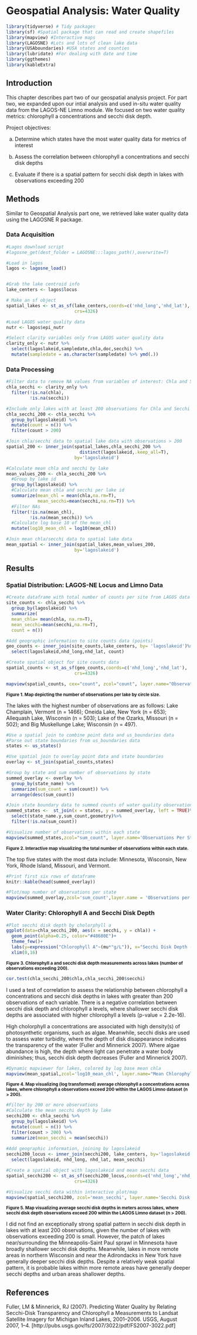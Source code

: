# Geospatial Analysis: Water Quality 


```r
library(tidyverse) # Tidy packages
library(sf) #Spatial package that can read and create shapefiles 
library(mapview) #Interactive maps
library(LAGOSNE) #Lots and lots of clean lake data
library(USAboundaries) #USA states and counties
library(lubridate) #For dealing with date and time
library(ggthemes)
library(kableExtra)
```


## Introduction


This chapter describes part two of our geospatial analysis project. For part two, we expanded upon our intial analysis and used in-situ water quality data from the LAGOS-NE Limno module. We focused on two water quality metrics: chlorophyll a concentrations and secchi disk depth. 

Project objectives: 

a) Determine which states have the most water quality data for metrics of interest

b) Assess the correlation between chlorophyll a concentrations and secchi disk depths

c) Evaluate if there is a spatial pattern for secchi disk depth in lakes with observations exceeding 200



## Methods 


Similar to Geospatial Analysis part one, we retrieved lake water quality data using the LAGOSNE R package. 


### Data Acquisition {-}


```r
#Lagos download script
#lagosne_get(dest_folder = LAGOSNE:::lagos_path(),overwrite=T)

#Load in lagos
lagos <- lagosne_load()


#Grab the lake centroid info
lake_centers <- lagos$locus

# Make an sf object 
spatial_lakes <- st_as_sf(lake_centers,coords=c('nhd_long','nhd_lat'),
                          crs=4326)
```


```r
#Load LAGOS water quality data
nutr <- lagos$epi_nutr
```


```r
#Select clarity variables only from LAGOS water quality data 
clarity_only <- nutr %>%
  select(lagoslakeid,sampledate,chla,doc,secchi) %>%
  mutate(sampledate = as.character(sampledate) %>% ymd(.))
```


### Data Processing {-}


```r
#Filter data to remove NA values from variables of interest: Chla and Secchi Disk Depth
chla_secchi <- clarity_only %>%
  filter(!is.na(chla),
         !is.na(secchi))

#Include only lakes with at least 200 observations for Chla and Secchi Disk Depth
chla_secchi_200 <- chla_secchi %>%
  group_by(lagoslakeid) %>%
  mutate(count = n()) %>%
  filter(count > 200)
```


```r
#Join chla/secchi data to spatial lake data with observations > 200
spatial_200 <- inner_join(spatial_lakes,chla_secchi_200 %>%
                            distinct(lagoslakeid,.keep_all=T),
                          by='lagoslakeid')
```


```r
#Calculate mean chla and secchi by lake
mean_values_200 <- chla_secchi_200 %>%
  #Group by lake id
  group_by(lagoslakeid) %>%
  #Calculate mean chla and secchi per lake id
  summarize(mean_chl = mean(chla,na.rm=T),
            mean_secchi=mean(secchi,na.rm=T)) %>%
  #Filter NAs
  filter(!is.na(mean_chl),
         !is.na(mean_secchi)) %>%
  #Calculate log base 10 of the mean_chl
  mutate(log10_mean_chl = log10(mean_chl))

#Join mean chla/secchi data to spatial lake data 
mean_spatial <- inner_join(spatial_lakes,mean_values_200,
                          by='lagoslakeid')
```


## Results


### Spatial Distribution: LAGOS-NE Locus and Limno Data {-}


```r
#Create dataframe with total number of counts per site from LAGOS data
site_counts <- chla_secchi %>%
  group_by(lagoslakeid) %>%
  summarize(
  mean_chla= mean(chla, na.rm=T), 
  mean_secchi=mean(secchi,na.rm=T),
  count = n())

#Add geographic information to site counts data (points)
geo_counts <- inner_join(site_counts,lake_centers, by= 'lagoslakeid')%>% 
  select(lagoslakeid,nhd_long,nhd_lat, count)

#Create spatial object for site counts data
spatial_counts <- st_as_sf(geo_counts,coords=c('nhd_long','nhd_lat'),
                          crs=4326)
```


```r
mapview(spatial_counts, cex="count", zcol="count", layer.name="Observations Per Lake", legend.opacity=0.05)
```


<small> **Figure 1. Map depicting the number of observations per lake by circle size.** </small> 

The lakes with the highest number of observations are as follows: Lake Champlain, Vermont (n = 1466); Oneida Lake, New York (n = 653); Allequash Lake, Wisconsin (n = 503); Lake of the Ozarks, Missouri (n = 502); and Big Muskellunge Lake; Wisconsin (n = 497). 


```r
#Use a spatial join to combine point data and us_boundaries data
#Parse out state boundaries from us_boundaries data   
states <- us_states()

#Use spatial join to overlay point data and state boundaries 
overlay <- st_join(spatial_counts,states)
```


```r
#Group by state and sum number of observations by state
summed_overlay <- overlay %>%
  group_by(state_name) %>%
  summarize(sum_count = sum(count)) %>%
  arrange(desc(sum_count))

```


```r
#Join state boundary data to summed counts of water quality observations
summed_states <-  st_join(x = states, y = summed_overlay, left = TRUE)%>% 
  select(state_name.y,sum_count,geometry)%>% 
  filter(!is.na(sum_count))
```


```r
#Visualize number of observations within each state
mapview(summed_states,zcol="sum_count", layer.name='Observations Per State',alpha=0.2, legend.opacity=0.05)
```


<small> **Figure 2. Interactive map visualizing the total number of observations within each state.** </small>


The top five states with the most data include: Minnesota, Wisconsin, New York, Rhode Island, Missouri, and Vermont.


```r
#Print first six rows of dataframe
knitr::kable(head(summed_overlay))
```


```r
#Plot/map number of observations per state
mapview(summed_overlay,zcol='sum_count',layer.name = 'Observations per state', alpha.regions=0.3, alpha=0.2)+mapview(states, col.regions="#8A9A5B",alpha.regions = 0.4, alpha=1, layer.name="States")
```


### Water Clarity: Chlorophyll A and Secchi Disk Depth {-} 


```r
#Plot secchi disk depth by cholorphyll a 
ggplot(data=chla_secchi_200, aes(x = secchi, y = chla)) +
  geom_point(alpha=0.25, color="#48680E")+ 
  theme_few()+
  labs(y=expression("Chlorophyll A"~(mu*"g/L")), x="Secchi Disk Depth (m)")+ 
  xlim(0,16)
```


<small> **Figure 3. Chlorophyll a and secchi disk depth measurements across lakes (number of observations exceeding 200).** </small> 


```r
cor.test(chla_secchi_200$chla,chla_secchi_200$secchi)
```


I used a test of correlation to assess the relationship between chlorophyll a concentrations and secchi disk depths in lakes with greater than 200 observations of each variable. There is a negative correlation between secchi disk depth and chlorophyll a levels, where shallower secchi disk depths are associated with higher chlorophyll a levels (p-value = 2.2e-16). 


High cholorphyll a concentrations are associated with high density(s) of photosynthetic organisms, such as algae. Meanwhile, secchi disks are used to assess water turbidity, where the depth of disk disappearance indicates the transparency of the water (Fuller and Minnerick 2007). Where algae abundance is high, the depth where light can penetrate a water body diminishes; thus, secchi disk depth decreases (Fuller and Minnerick 2007).


```r
#Dynamic mapviewer for lakes, colored by log base mean chla
mapview(mean_spatial,zcol='log10_mean_chl', layer.name="Mean Chlorophyll A")
```


<small> **Figure 4. Map visualizing (log transformed) average chlorophyll a concentrations across lakes, where chlorophyll a observations exceed 200 within the LAGOS Limno dataset (n > 200).** </small>


```r
#Filter by 200 or more observations
#Calculate the mean secchi depth by lake
secchi200 <- chla_secchi %>%
  group_by(lagoslakeid) %>%
  mutate(count = n()) %>%
  filter(count > 200) %>% 
  summarize(mean_secchi = mean(secchi))
  
#Add geographic information, joining by lagoslakeid
secchi200_locus <- inner_join(secchi200, lake_centers, by='lagoslakeid') %>%
  select(lagoslakeid, nhd_long, nhd_lat, mean_secchi)

#Create a spatial object with lagoslakeid and mean secchi data
spatial_secchi200 <- st_as_sf(secchi200_locus,coords=c('nhd_long','nhd_lat'),
                          crs=4326)

#Visualize secchi data within interactive plot/map
mapview(spatial_secchi200, zcol='mean_secchi', layer.name='Secchi Disk Depth')

```


<small> **Figure 5. Map visualizing average secchi disk depths in meters across lakes, where secchi disk depth observations exceed 200 within the LAGOS Limno dataset (n > 200).** </small> 


I did not find an exceptionally strong spatial pattern in secchi disk depth in lakes with at least 200 observations, given the number of lakes with observations exceeding 200 is small. However, the patch of lakes near/surrounding the Minneapolis-Saint Paul sprawl in Minnesota have broadly shallower secchi disk depths. Meanwhile, lakes in more remote areas in northern Wisconsin and near the Adirondacks in New York have generally deeper secchi disk depths. Despite a relatively weak spatial pattern, it is probable lakes within more remote areas have generally deeper secchi depths and urban areas shallower depths. 


## References 


Fuller, LM & Minnerick, RJ (2007). Predicting Water Quality by Relating Secchi-Disk Transparency and Chlorophyll a Measurements to Landsat Satellite Imagery for Michigan Inland Lakes, 2001–2006. USGS, August 2007, 1–4. [http://pubs.usgs.gov/fs/2007/3022/pdf/FS2007-3022.pdf]


